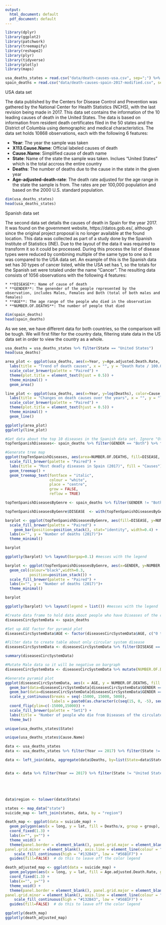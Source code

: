 ```yaml
---
output:
  html_document: default
  pdf_document: default
---
```

```r
library(dplyr)
library(ggplot2)
library(patchwork)
library(treemapify)
library(reshape2)
library(plyr)
library(tidyverse)
library(plotly)
library(maps)
```


```r
usa_deaths_states = read.csv("data/death-causes-usa.csv", sep=";") %>% filter(Cause.Name != "All causes")
spain_deaths = read.csv("data/death-causes-spain-2017-modified.csv", sep=";",fileEncoding="UTF-8-BOM")
```

USA data set


The data published by the Centers for Disease Control and Prevention was gathered by the National Center for Health Statistics (NCHS), with the last revision being made in 2017. This data set contains the information of the 10 leading causes of death in the United States. The data is based on information from resident death certificates filed in the 50 states and the District of Columbia using demographic and medical characteristics. The data set holds 10868 observations, each with the following 6 features:

  * **Year**: The year the sample was taken
  * **X113.Cause.Name**: Official labeled causes of death
  * **Cause.Name**: Simplified cause of death name
  * **State**: Name of the state the sample was taken. Inclues "United States" which is the total accross the entire country
  * **Deaths**: The number of deaths due to the cause in the state in the given year
  * **Age-adjusted-death-rate**: The death rate adjusted for the age range in the state the sample is from. The rates are per 100,000                                  population and based on the 2000 U.S. standard population.



```r
dim(usa_deaths_states)
head(usa_deaths_states)
```

Spanish data set


The second data set details the causes of death in Spain for the year 2017. It was found on the  government website, https://datos.gob.es/, although since the original project proposal is no longer available at the found location. This data was collected as  part of a study done by the Spanish Institute of Statistics (INE). Due to the layout of the data it was required to transform it so it could be processed. During this process the list of disease types were reduced by combining multiple of the same type to one so it was compared to the USA data set. An example of this is the Spanish data set has 30 types of cancer listed, while the USA set has 1, so the totals for the Spanish set were totaled under the name “Cancer”. The resulting data consists of 1056 observations with the following 4 features:

	* **DISEASE**: Name of cause of death
	* **GENDER**: The genender of the people represented by the observation, includes Males, Females and Both (total of both males and                 females)
	* **AGE**: The age range of the people who died in the observation
	* **NUMBER.OF.DEATHS**: The number of people that died



```r
dim(spain_deaths)
head(spain_deaths)
```


As we see, we have different data for both countries, so the comparison will be tough. We will first filter for the country data, filtering state data in the US data set in order to view the country as a whole.

```r
usa_deaths = usa_deaths_states %>% filter(State == "United States")
head(usa_deaths)
```


```r
area_plot <- ggplot(usa_deaths, aes(x=Year, y=Age.adjusted.Death.Rate, fill=Cause.Name)) + 
  labs(title = "Trend of death causes", x = "", y = "Death Rate / 100.000 (Age Adjusted)", fill = "Causes") +
  scale_color_brewer(palette = "Paired") +
  theme(plot.title = element_text(hjust = 0.5)) +
  theme_minimal() +
  geom_area()

line_plot <- ggplot(usa_deaths, aes(x=Year, y=log(Deaths), color=Cause.Name)) + 
  labs(title = "Changes on death causes over the years", x = "", y = "log(Death Rate)", fill = "Causes") +
  scale_color_brewer(palette = "Paired") +
  theme(plot.title = element_text(hjust = 0.5)) +
  theme_minimal() +
  geom_line() 

ggplotly(area_plot)
ggplotly(line_plot)
```


```r

#Get data about the top 10 diseases in the Spanish data set. Ignore "Other causes"
topTenSpanishDiseases<- spain_deaths %>% filter(GENDER == "Both") %>% filter(AGE=="All ages") %>% filter(DISEASE!="All causes") %>% filter(DISEASE!="Other causes") %>% top_n(10, NUMBER.OF.DEATHS)

#Generate tree map
ggplot(topTenSpanishDiseases, aes(area=NUMBER.OF.DEATHS, fill=DISEASE, label=NUMBER.OF.DEATHS)) +
  scale_fill_brewer(palette = "Paired") +
  labs(title = "Most deadly diseases in Spain (2017)", fill = "Causes") +
  geom_treemap() +
  geom_treemap_text(fontface = "italic",
                    colour = "white",
                    place = "centre",
                    grow = FALSE,
                    reflow = TRUE) 

```


```r
topTenSpanishDiseasesByGenre <- spain_deaths %>% filter(GENDER != "Both") %>% filter(DISEASE != "All causes") %>% filter(AGE == "All ages")      %>%  filter(DISEASE %in% topTenSpanishDiseases$DISEASE)

topTenSpanishDiseasesByGenre$DISEASE  <- with(topTenSpanishDiseasesByGenre, reorder(DISEASE, NUMBER.OF.DEATHS))

barplot <- ggplot(topTenSpanishDiseasesByGenre, aes(fill=DISEASE, y=NUMBER.OF.DEATHS, x=GENDER)) + 
  scale_fill_brewer(palette = "Paired") +
    geom_bar(position=position_stack(), stat="identity", width=0.4) +
  labs(x="", y = "Number of deaths (2017)")+
  theme_minimal()

barplot

ggplotly(barplot) %>% layout(bargap=0.1) #messes with the legend

barplot <- ggplot(topTenSpanishDiseasesByGenre, aes(x=GENDER, y=NUMBER.OF.DEATHS, fill=DISEASE)) + 
  geom_col(colour="black",width=0.3,    
           position=position_stack()) +
  scale_fill_brewer(palette = "Paired") +
  labs(x="", y = "Number of deaths (2017)")+
  theme_minimal()

barplot

ggplotly(barplot) %>% layout(legend = list()) #messes with the legend
```



```r

#Create data frame to hold data about people who have Diseases of the circulatory system
diseasesCircSystemData <- spain_deaths

#Set up AGE factor for pyramid plot
diseasesCircSystemData$AGE <- factor(diseasesCircSystemData$AGE, c("0 to 1", "1 to 4", "5 to 9", "10 to 14", "15 to 19", "20 to 24", "25 to 29", "30 to 34", "35 to 39", "40 to 44", "45 to 49", "50 to 54", "55 to 59", "60 to 64", "65 to 69", "70 to 74", "75 to 79", "80 to 84", "85 to 89", "90 to 94", "95 or more", "All ages"))

#Filter data to create table about only circular system disease 
diseasesCircSystemData <- diseasesCircSystemData %>% filter(DISEASE == "Diseases of the circulatory system") %>% filter(GENDER != "Both") %>% filter(AGE != "All ages") %>% modify_at("DISEASE",~NULL)

summary(diseasesCircSystemData)
```

```r
#Mutate Male data so it will be negative on bargraph
diseasesCircSystemData <- diseasesCircSystemData %>% mutate(NUMBER.OF.DEATHS = ifelse(GENDER == "Males", -1 * NUMBER.OF.DEATHS, NUMBER.OF.DEATHS))

#Generate pyramid plot
ggplot(diseasesCircSystemData, aes(x = AGE, y = NUMBER.OF.DEATHS, fill = GENDER)) + 
  geom_bar(data=diseasesCircSystemData[diseasesCircSystemData$GENDER == "Females",], stat = "identity") + 
  geom_bar(data=diseasesCircSystemData[diseasesCircSystemData$GENDER == "Males",], stat = "identity") + 
  scale_y_continuous(breaks = seq(-15000, 15000, 5000), 
                     labels = paste0(as.character(c(seq(15, 0, -5), seq(5, 15, 5))), "")) +
  coord_flip(ylim=c(-15000,15000)) + 
  scale_fill_brewer(palette = "Set1") + 
  labs(title = "Number of people who die from Diseases of the circulatory system", y = "Number of deaths (1,000)", x = "Age", fill = "Gender") +
  theme_bw()
```


```r
unique(usa_deaths_states$State)
```



```r
unique(usa_deaths_states$Cause.Name)
```


```r
data <- usa_deaths_states
data <- usa_deaths_states %>% filter(Year == 2017) %>% filter(State != "United States")

data <- left_join(data, aggregate(data$Deaths, by=list(State=data$State), FUN=sum), by="State")


data <- data %>% filter(Year == 2017) %>% filter(State != "United States") %>% filter(Cause.Name == "Suicide")





data$region <- tolower(data$State)

states <- map_data("state")
suicide_map <- left_join(states, data, by = "region")

death_map <- ggplot(data = suicide_map) + 
  geom_polygon(aes(x = long, y = lat, fill = Deaths/x, group = group), color = "white") + 
  coord_fixed(1.3) +
  labs(x="", y="") +
  theme_void() +
  theme(panel.border = element_blank(), panel.grid.major = element_blank(),
panel.grid.minor = element_blank(), axis.line = element_line(colour = "white")) +
    scale_fill_continuous(high = "#132B43", low = "#56B1F7") +
  guides(fill=FALSE)  # do this to leave off the color legend

death_adjusted_map <- ggplot(data = suicide_map) + 
  geom_polygon(aes(x = long, y = lat, fill = Age.adjusted.Death.Rate, group = group), color = "white") + 
  coord_fixed(1.3) +
  labs(x="", y="") +
  theme_void() +
  theme(panel.border = element_blank(), panel.grid.major = element_blank(),
panel.grid.minor = element_blank(), axis.line = element_line(colour = "white")) +
    scale_fill_continuous(high = "#132B43", low = "#56B1F7") +
  guides(fill=FALSE)  # do this to leave off the color legend

ggplotly(death_map)
ggplotly(death_adjusted_map)
```


